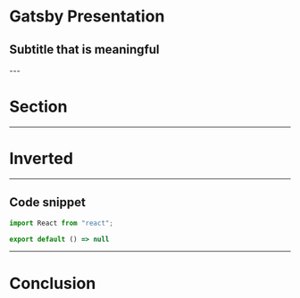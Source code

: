 


# Gatsby Presentation

## Subtitle that is meaningful

<Head>
  <title>Sample Presentation</title>
  <meta name='twitter:card' content='summary_large_image' />
  <meta name='twitter:site' content='@schaudustin' />
  <meta name='twitter:title' content='A sample Gatsby Presentation' />
  <meta name='twitter:description' content='Woo hoo!' />
  <meta name='twitter:image' content='https://example.com/card.png' />
</Head>
---

# Section
---

# Inverted
---

## Code snippet

```jsx
import React from "react";

export default () => null
```
---

# Conclusion
